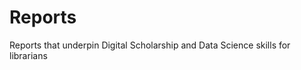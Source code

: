 # Reports {.unnumbered}

Reports that underpin Digital Scholarship and Data Science skills for librarians